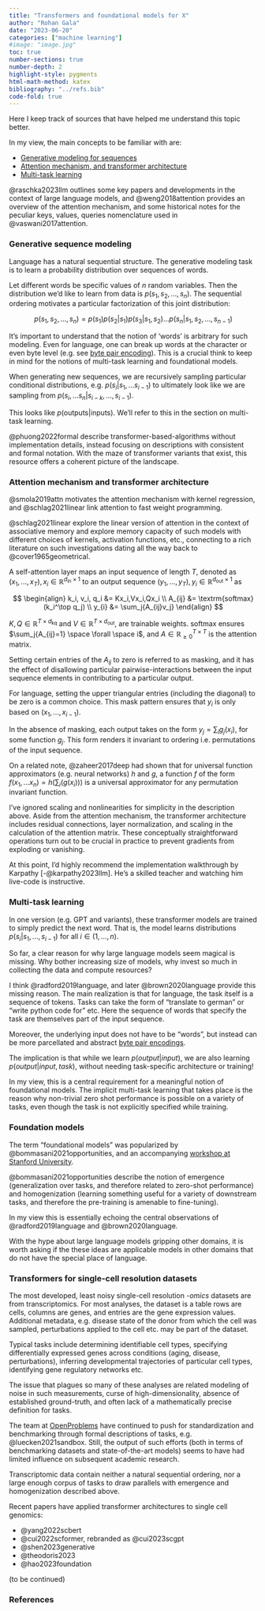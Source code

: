 ```yaml
---
title: "Transformers and foundational models for X"
author: "Rohan Gala"
date: "2023-06-20"
categories: ["machine learning"]
#image: "image.jpg"
toc: true
number-sections: true
number-depth: 2
highlight-style: pygments
html-math-method: katex
bibliography: "../refs.bib"
code-fold: true
---
```


Here I keep track of sources that have helped me understand this topic better.

In my view, the main concepts to be familiar with are:

 - [Generative modeling for sequences](#generative-sequence-modeling)
 - [Attention mechanism, and transformer architecture](#attention-mechanism-and-transformer-architecture)
 - [Multi-task learning](#multi-task-learning)

@raschka2023llm outlines some key papers and developments in the context of large language models, and @weng2018attention provides an overview of the attention mechanism, and some historical notes for the peculiar keys, values, queries nomenclature used in @vaswani2017attention. 

### Generative sequence modeling

Language has a natural sequential structure. The generative modeling task is to learn a probability distribution over sequences of words. 

Let different words be specific values of $n$ random variables. Then the distribution we'd like to learn from data is $p(s_1, s_2, ..., s_n)$. The sequential ordering motivates a particular factorization of this joint distribution:

$$p(s_1, s_2, ..., s_n) = p(s_1) p(s_2 | s_1) p(s_3 | s_1, s_2) ... p(s_n | s_1, s_2, ..., s_{n-1})$$

It's important to understand that the notion of 'words' is arbitrary for such modeling. Even for language, one can break up words at the character or even byte level (e.g. see [byte pair encoding](https://huggingface.co/learn/nlp-course/chapter6/5?fw=pt)). This is a crucial think to keep in mind for the notions of multi-task learning and foundational models. 

When generating new sequences, we are recursively sampling particular conditional distributions, e.g. $p(s_i | s_1, ... s_{i-1})$ to ultimately look like we are sampling from $p(s_i, ... s_n | s_{i-k}, ..., s_{i-1})$.

This looks like $p(\textrm{outputs}|\textrm{inputs})$. We'll refer to this in the section on multi-task learning. 

@phuong2022formal describe transformer-based-algorithms without implementation details, instead focusing on descriptions with consistent and formal notation. With the maze of transformer variants that exist, this resource offers a coherent picture of the landscape.

### Attention mechanism and transformer architecture

@smola2019attn motivates the attention mechanism with kernel regression, and @schlag2021linear link attention to fast weight programming.

@schlag2021linear explore the linear version of attention in the context of associative memory and explore memory capacity of such models with different choices of kernels, activation functions, etc., connecting to a rich literature on such investigations dating all the way back to @cover1965geometrical.

A self-attention layer maps an input sequence of length $T$, denoted as $(x_1,...,x_T), x_i \in \mathbb{R}^{d_\textrm{in} \times 1}$ to an output sequence $(y_1,...,y_T), y_i \in \mathbb{R}^{d_\textrm{out} \times 1}$ as

$$
\begin{align}
k_i, v_i, q_i &= Kx_i,Vx_i,Qx_i \\
A_{ij} &= \textrm{softmax}(k_i^\top q_j) \\
y_{i} &= \sum_j{A_{ij}v_j}
\end{align}
$$

$K, Q \in \mathbb{R}^{T \times d_\textrm{kq}}$ and $V \in \mathbb{R}^{T \times d_\textrm{out}}$, are trainable weights. $\textrm{softmax}$ ensures $\sum_j{A_{ij}=1} \space \forall \space i$,  and $A \in \mathbb{R}_{\geq 0}^{T \times T}$ is the attention matrix. 

Setting certain entries of the $A_{ij}$ to zero is referred to as masking, and it has the effect of disallowing particular pairwise-interactions between the input sequence elements in contributing to a particular output.

For language, setting the upper triangular entries (including the diagonal) to be zero is a common choice. This mask pattern ensures that $y_i$ is only based on $(x_1, ..., x_{i-1})$.

In the absence of masking, each output takes on the form $y_j  = \sum_i{g_j(x_i)}$, for some function $g_j$. This form renders it invariant to ordering i.e. permutations of the input sequence. 

On a related note, @zaheer2017deep had shown that for universal function approximators (e.g. neural networks) $h$ and $g$, a function $f$ of the form $f(x_1, ... x_n) = h(\sum_i(g(x_i)))$ is a universal approximator for any permutation invariant function.

I've ignored scaling and nonlinearities for simplicity in the description above. Aside from the attention mechanism, the transformer architecture includes residual connections, layer normalization, and scaling in the calculation of the attention matrix. These conceptually straightforward operations turn out to be crucial in practice to prevent gradients from exploding or vanishing.

At this point, I'd highly recommend the implementation walkthrough by Karpathy [-@karpathy2023llm]. He's a skilled teacher and watching him live-code is instructive.

### Multi-task learning

In one version (e.g. GPT and variants), these transformer models are trained to simply predict the next word. That is, the model learns distributions $p(s_i | s_1, ..., s_{i-1})$ for all $i \in (1,...,n)$.

So far, a clear reason for why large language models seem magical is missing. Why bother increasing size of models, why invest so much in collecting the data and compute resources?

I think @radford2019language, and later @brown2020language provide this missing reason. The main realization is that for language, the task itself is a sequence of tokens. Tasks can take the form of "translate to german" or "write python code for" etc. Here the sequence of words that specify the task are themselves part of the input sequence.

Moreover, the underlying input does not have to be "words", but instead can be more parcellated and abstract [byte pair encodings](https://huggingface.co/learn/nlp-course/chapter6/5?fw=pt).

The implication is that while we learn $p(output|input)$, we are also learning $p(output | input, task)$, without needing task-specific architecture or training!

In my view, this is a central requirement for a meaningful notion of foundational models. The implicit multi-task learning that takes place is the reason why non-trivial zero shot performance is possible on a variety of tasks, even though the task is not explicitly specified while training.

### Foundation models

The term "foundational models" was popularized by @bommasani2021opportunities, and an accompanying [workshop at Stanford University](https://crfm.stanford.edu/workshop.html). 

@bommasani2021opportunities describe the notion of emergence (generalization over tasks, and therefore related to zero-shot performance) and homogenization (learning something useful for a variety of downstream tasks, and therefore the pre-training is amenable to fine-tuning).

In my view this is essentially echoing the central observations of @radford2019language and @brown2020language.

With the hype about large language models gripping other domains, it is worth asking if the these ideas are applicable models in other domains that do not have the special place of language.

### Transformers for single-cell resolution datasets

The most developed, least noisy single-cell resolution _-omics_ datasets are from transcriptomics. For most analyses, the dataset is a table rows are cells,  columns are genes, and entries are the gene expression values. Additional metadata, e.g. disease state of the donor from which the cell was sampled, perturbations applied to the cell etc. may be part of the dataset.

Typical tasks include determining identifiable cell types, specifying differentially expressed genes across conditions (aging, disease, perturbations), inferring developmental trajectories of particular cell types, identifying gene regulatory networks etc.

The issue that plagues so many of these analyses are related modeling of noise in such measurements, curse of high-dimensionality, absence of established ground-truth, and often lack of a mathematically precise definition for tasks.

The team at [OpenProblems](https://openproblems.bio/events/) have continued to push for standardization and benchmarking through formal descriptions of tasks, e.g. @luecken2021sandbox. Still, the output of such efforts (both in terms of benchmarking datasets and state-of-the-art models) seems to have had limited influence on subsequent academic research.

Transcriptomic data contain neither a natural sequential ordering, nor a large enough corpus of tasks to draw parallels with emergence and homogenization described above.

Recent papers have applied transformer architectures to single cell genomics:

 - @yang2022scbert
 - @cui2022scformer, rebranded as @cui2023scgpt
 - @shen2023generative
 - @theodoris2023
 - @hao2023foundation

 (to be continued)

### References

::: {#refs}
:::